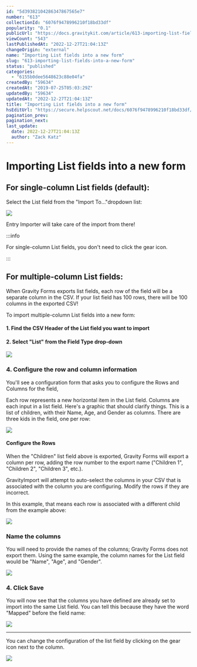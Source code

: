 ```yaml
---
id: "5d39382104286347867565e7"
number: "613"
collectionId: "6076f9478996210f18bd33df"
popularity: "0.1"
publicUrl: "https://docs.gravitykit.com/article/613-importing-list-fields-into-a-new-form"
viewCount: "543"
lastPublishedAt: "2022-12-27T21:04:13Z"
changeOrigin: "external"
name: "Importing List fields into a new form"
slug: "613-importing-list-fields-into-a-new-form"
status: "published"
categories: 
  - "6155b0dee5648623c88e04fa"
createdBy: "59634"
createdAt: "2019-07-25T05:03:29Z"
updatedBy: "59634"
updatedAt: "2022-12-27T21:04:13Z"
title: "Importing List fields into a new form"
hsEditUrl: "https://secure.helpscout.net/docs/6076f9478996210f18bd33df/article/5d39382104286347867565e7"
pagination_prev: 
pagination_next: 
last_update:
  date: 2022-12-27T21:04:13Z
  author: "Zack Katz"
---
```


# Importing List fields into a new form

## For single-column List fields (default):

Select the List field from the "Import To…"dropdown list:

![](https://i.gravitykit.com/YdF4zG+)

Entry Importer will take care of the import from there!


:::info

For single-column List fields, you don't need to click the gear icon.

:::

 ## For multiple-column List fields:

When Gravity Forms exports list fields, each row of the field will be a separate column in the CSV. If your list field has 100 rows, there will be 100 columns in the exported CSV!

To import multiple-column List fields into a new form:

#### 1. Find the CSV Header of the List field you want to import

#### 2. Select "List" from the Field Type drop-down

![](https://i.gravitykit.com/yj1gUX+)

### 4. Configure the row and column information

You'll see a configuration form that asks you to configure the Rows and Columns for the field,

Each row represents a new horizontal item in the List field. Columns are each input in a list field. Here's a graphic that should clarify things. This is a list of children, with their Name, Age, and Gender as columns. There are three kids in the field, one per row:

![](https://i.gravitykit.com/AcFYHy+)

#### Configure the Rows

When the "Children" list field above is exported, Gravity Forms will export a column per row, adding the row number to the export name ("Children 1", "Children 2", "Children 3", etc.).

GravityImport will attempt to auto-select the columns in your CSV that is associated with the column you are configuring. Modify the rows if they are incorrect.

In this example, that means each row is associated with a different child from the example above:

![](https://i.gravitykit.com/pVUFzR+)

### Name the columns

You will need to provide the names of the columns; Gravity Forms does not export them. Using the same example, the column names for the List field would be "Name", "Age", and "Gender".

![](https://i.gravitykit.com/1a9fFG+)

### 4. Click Save

You will now see that the columns you have defined are already set to import into the same List field. You can tell this because they have the word "Mapped" before the field name:

![](https://i.gravitykit.com/NnKHUo+)

---

You can change the configuration of the list field by clicking on the gear icon next to the column.

![](https://i.gravitykit.com/TOkltz+)
